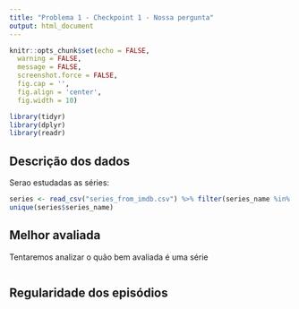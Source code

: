 ```yaml
---
title: "Problema 1 - Checkpoint 1 - Nossa pergunta"
output: html_document
---
```


```r
knitr::opts_chunk$set(echo = FALSE,
  warning = FALSE,
  message = FALSE,
  screenshot.force = FALSE,
  fig.cap = '',
  fig.align = 'center',
  fig.width = 10)
```

```r
library(tidyr)
library(dplyr)
library(readr)
```

## Descrição dos dados

Serao estudadas as séries:
```r
series <- read_csv("series_from_imdb.csv") %>% filter(series_name %in% c("Mr Robot", "Sense8", "The Walking Dead", "Orphan Black", "Vikings"))
unique(series$series_name)
```

## Melhor avaliada
Tentaremos analizar o quão bem avaliada é uma série

```r

```

## Regularidade dos episódios